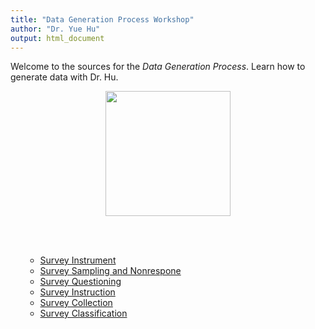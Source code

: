 ---
title: "Data Generation Process Workshop"
author: "Dr. Yue Hu"
output: html_document
---


Welcome to the sources for the *Data Generation Process*. Learn how to generate data with Dr. Hu.


<center><img src="../analysisOfPoliticalData/images/goodluck.gif" height="200"/></center>


<br><br>

<ul>

* <a href="/slides_gh/slides/courses/dgpWorkshop/01_surveyInstrument.html">Survey Instrument</a>
* <a href="/slides_gh/slides/courses/dgpWorkshop/02_surveySampling.html">Survey Sampling and Nonrespone</a>
* <a href="/slides_gh/slides/courses/dgpWorkshop/03_surveyQuestion.html">Survey Questioning</a>
* <a href="/slides_gh/slides/courses/dgpWorkshop/04_surveyInstruction.html">Survey Instruction</a>
* <a href="/slides_gh/slides/courses/dgpWorkshop/05_surveyCollection.html">Survey Collection</a>
* <a href="/slides_gh/slides/courses/dgpWorkshop/06_surveyClassification.html">Survey Classification</a>

</ul>